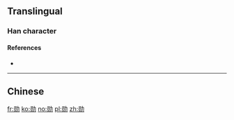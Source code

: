 {{also|勛}}
==Translingual==

===Han character===
{{Han char|rn=19|rad=力|as=07|sn=9|four=|canj=ROKS|ids=⿰员力}}

====References====
* {{Han ref|kx=0147.381|hdz=10371.060|uh=52CB}}

----

==Chinese==
{{zh-see|勛}}

[[fr:勋]]
[[ko:勋]]
[[no:勋]]
[[pl:勋]]
[[zh:勋]]